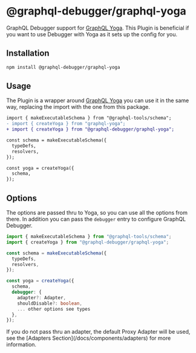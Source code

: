 # @graphql-debugger/graphql-yoga

GraphQL Debugger support for [GraphQL Yoga](https://github.com/dotansimha/graphql-yoga). This Plugin is beneficial if you want to use Debugger with Yoga as it sets up the config for you.

## Installation

```bash
npm install @graphql-debugger/graphql-yoga
```

## Usage

The Plugin is a wrapper around [GraphQL Yoga](https://github.com/dotansimha/graphql-yoga) you can use it in the same way, replacing the import with the one from this package.

```diff
import { makeExecutableSchema } from "@graphql-tools/schema";
- import { createYoga } from "graphql-yoga"; 
+ import { createYoga } from "@graphql-debugger/graphql-yoga"; 

const schema = makeExecutableSchema({
  typeDefs,
  resolvers,
});

const yoga = createYoga({
  schema,
});
```


## Options

The options are passed thru to Yoga, so you can use all the options from there. In addition you can pass the `debugger` entry to configure GraphQL Debugger.

```ts
import { makeExecutableSchema } from "@graphql-tools/schema";
import { createYoga } from "@graphql-debugger/graphql-yoga"; 

const schema = makeExecutableSchema({
  typeDefs,
  resolvers,
});

const yoga = createYoga({
  schema,
  debugger: {
    adapter?: Adapter,
    shouldDisable?: boolean,
    ... other options see types
  },
});
```

 
<Callout emoji="⚠️">
    If you do not pass thru an adapter, the default Proxy Adapter will be used, see the [Adapters Section](/docs/components/adapters) for more information.
</Callout>

